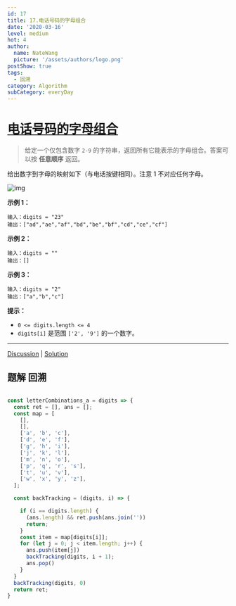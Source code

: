 ```yaml
---
id: 17
title: 17.电话号码的字母组合
date: '2020-03-16'
level: medium
hot: 4
author:
  name: NateWang
  picture: '/assets/authors/logo.png'
postShow: true
tags:
  - 回溯
category: Algorithm
subCategory: everyDay
---
```



# [电话号码的字母组合](https://leetcode-cn.com/problems/letter-combinations-of-a-phone-number/description/)

> 给定一个仅包含数字 `2-9` 的字符串，返回所有它能表示的字母组合。答案可以按 **任意顺序** 返回。

给出数字到字母的映射如下（与电话按键相同）。注意 1 不对应任何字母。

![img](https://assets.leetcode-cn.com/aliyun-lc-upload/uploads/2021/11/09/200px-telephone-keypad2svg.png)

 

**示例 1：**

```
输入：digits = "23"
输出：["ad","ae","af","bd","be","bf","cd","ce","cf"]
```

**示例 2：**

```
输入：digits = ""
输出：[]
```

**示例 3：**

```
输入：digits = "2"
输出：["a","b","c"]
```

**提示：**

- `0 <= digits.length <= 4`
- `digits[i]` 是范围 `['2', '9']` 的一个数字。

------

[Discussion](https://leetcode-cn.com/problems/letter-combinations-of-a-phone-number/comments/) | [Solution](https://leetcode-cn.com/problems/letter-combinations-of-a-phone-number/solution/)

## 题解 回溯



```js

const letterCombinations_a = digits => {
  const ret = [], ans = [];
  const map = [
    [],
    [],
    ['a', 'b', 'c'],
    ['d', 'e', 'f'],
    ['g', 'h', 'i'],
    ['j', 'k', 'l'],
    ['m', 'n', 'o'],
    ['p', 'q', 'r', 's'],
    ['t', 'u', 'v'],
    ['w', 'x', 'y', 'z'],
  ];

  const backTracking = (digits, i) => {

    if (i == digits.length) {
      (ans.length) && ret.push(ans.join(''))
      return;
    }
    const item = map[digits[i]];
    for (let j = 0; j < item.length; j++) {
      ans.push(item[j])
      backTracking(digits, i + 1);
      ans.pop()
    }
  }
  backTracking(digits, 0)
  return ret;
}
```

